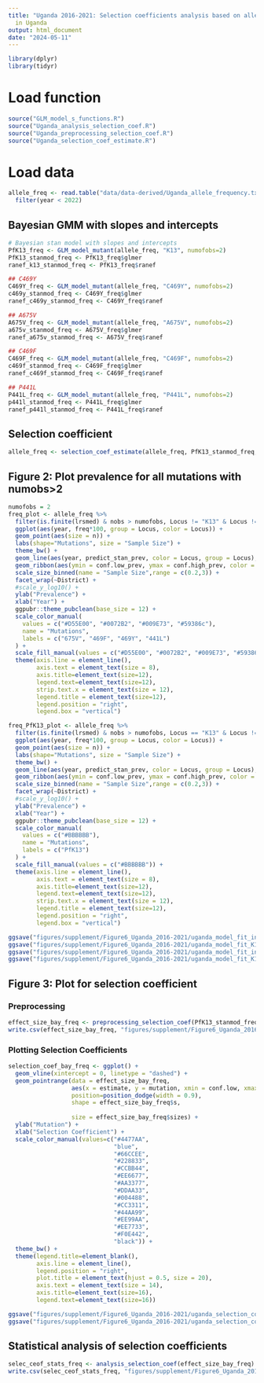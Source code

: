 ```yaml
---
title: "Uganda 2016-2021: Selection coefficients analysis based on allele freuquency of K13 mutations"
  in Uganda
output: html_document
date: "2024-05-11"
---
```

```r
library(dplyr)
library(tidyr)
```

# Load function
```r
source("GLM_model_s_functions.R")
source("Uganda_analysis_selection_coef.R")
source("Uganda_preprocessing_selection_coef.R")
source("Uganda_selection_coef_estimate.R")
```

# Load data
```r
allele_freq <- read.table("data/data-derived/Uganda_allele_frequency.txt") %>%
  filter(year < 2022)
```

## Bayesian GMM with slopes and intercepts
```r
# Bayesian stan model with slopes and intercepts
PfK13_freq <- GLM_model_mutant(allele_freq, "K13", numofobs=2)
PfK13_stanmod_freq <- PfK13_freq$glmer
ranef_k13_stanmod_freq <- PfK13_freq$ranef

## C469Y
C469Y_freq <- GLM_model_mutant(allele_freq, "C469Y", numofobs=2)
c469y_stanmod_freq <- C469Y_freq$glmer
ranef_c469y_stanmod_freq <- C469Y_freq$ranef

## A675V
A675V_freq <- GLM_model_mutant(allele_freq, "A675V", numofobs=2)
a675v_stanmod_freq <- A675V_freq$glmer
ranef_a675v_stanmod_freq <- A675V_freq$ranef

## C469F
C469F_freq <- GLM_model_mutant(allele_freq, "C469F", numofobs=2)
c469f_stanmod_freq <- C469F_freq$glmer
ranef_c469f_stanmod_freq <- C469F_freq$ranef

## P441L
P441L_freq <- GLM_model_mutant(allele_freq, "P441L", numofobs=2)
p441l_stanmod_freq <- P441L_freq$glmer
ranef_p441l_stanmod_freq <- P441L_freq$ranef
``` 

## Selection coefficient
```r
allele_freq <- selection_coef_estimate(allele_freq, PfK13_stanmod_freq, c469y_stanmod_freq, a675v_stanmod_freq, c469f_stanmod_freq, p441l_stanmod_freq, numofobs = 2)
```

## Figure 2: Plot prevalence for all mutations with numobs>2
```r
numofobs = 2
freq_plot <- allele_freq %>%
  filter(is.finite(lrsmed) & nobs > numofobs, Locus != "K13" & Locus != "R561H") %>%
  ggplot(aes(year, freq*100, group = Locus, color = Locus)) +
  geom_point(aes(size = n)) + 
  labs(shape="Mutations", size = "Sample Size") +
  theme_bw() +
  geom_line(aes(year, predict_stan_prev, color = Locus, group = Locus), size = 1) + 
  geom_ribbon(aes(ymin = conf.low_prev, ymax = conf.high_prev, color = Locus, fill = Locus), alpha = 0.2,  show.legend = FALSE) +
  scale_size_binned(name = "Sample Size",range = c(0.2,3)) +
  facet_wrap(~District) +
  #scale_y_log10() +
  ylab("Prevalence") +
  xlab("Year") +
  ggpubr::theme_pubclean(base_size = 12) +
  scale_color_manual(
    values = c("#D55E00", "#0072B2", "#009E73", "#59386c"),
    name = "Mutations",
    labels = c("675V", "469F", "469Y", "441L")
  ) +
  scale_fill_manual(values = c("#D55E00", "#0072B2", "#009E73", "#59386c")) +
  theme(axis.line = element_line(), 
        axis.text = element_text(size = 8), 
        axis.title=element_text(size=12), 
        legend.text=element_text(size=12), 
        strip.text.x = element_text(size = 12), 
        legend.title = element_text(size=12), 
        legend.position = "right", 
        legend.box = "vertical")

freq_PfK13_plot <- allele_freq %>%
  filter(is.finite(lrsmed) & nobs > numofobs, Locus == "K13" & Locus != "R561H") %>%
  ggplot(aes(year, freq*100, group = Locus, color = Locus)) +
  geom_point(aes(size = n)) + 
  labs(shape="Mutations", size = "Sample Size") +
  theme_bw() +
  geom_line(aes(year, predict_stan_prev, color = Locus, group = Locus), size = 1) + 
  geom_ribbon(aes(ymin = conf.low_prev, ymax = conf.high_prev, color = Locus, fill = Locus), alpha = 0.2,  show.legend = FALSE) +
  scale_size_binned(name = "Sample Size",range = c(0.2,3)) +
  facet_wrap(~District) +
  #scale_y_log10() +
  ylab("Prevalence") +
  xlab("Year") +
  ggpubr::theme_pubclean(base_size = 12) +
  scale_color_manual(
    values = c("#BBBBBB"),
    name = "Mutations",
    labels = c("PfK13")
  ) +
  scale_fill_manual(values = c("#BBBBBB")) +
  theme(axis.line = element_line(), 
        axis.text = element_text(size = 8), 
        axis.title=element_text(size=12), 
        legend.text=element_text(size=12), 
        strip.text.x = element_text(size = 12), 
        legend.title = element_text(size=12), 
        legend.position = "right", 
        legend.box = "vertical")

ggsave("figures/supplement/Figure6_Uganda_2016-2021/uganda_model_fit_individual_mut_freq.png", freq_plot)
ggsave("figures/supplement/Figure6_Uganda_2016-2021/uganda_model_fit_K13_freq.png", freq_PfK13_plot)
ggsave("figures/supplement/Figure6_Uganda_2016-2021/uganda_model_fit_individual_mut_freq.pdf", freq_plot)
ggsave("figures/supplement/Figure6_Uganda_2016-2021/uganda_model_fit_K13_freq.pdf", freq_PfK13_plot)
```

## Figure 3: Plot for selection coefficient 
### Preprocessing
```r
effect_size_bay_freq <- preprocessing_selection_coef(PfK13_stanmod_freq, c469y_stanmod_freq, a675v_stanmod_freq, c469f_stanmod_freq, p441l_stanmod_freq)
write.csv(effect_size_bay_freq, "figures/supplement/Figure6_Uganda_2016-2021/uganda_selection_ceof_freq.csv")
```

### Plotting Selection Coefficients
```r
selection_coef_bay_freq <- ggplot() +
  geom_vline(xintercept = 0, linetype = "dashed") +
  geom_pointrange(data = effect_size_bay_freq, 
                  aes(x = estimate, y = mutation, xmin = conf.low, xmax = conf.high, color = District),
                  position=position_dodge(width = 0.9), 
                  shape = effect_size_bay_freq$s, 
                  
                  size = effect_size_bay_freq$sizes) +
  ylab("Mutation") +
  xlab("Selection Coefficient") +
  scale_color_manual(values=c("#4477AA",
                              "blue",
                              "#66CCEE",
                              "#228833",
                              "#CCBB44",
                              "#EE6677",
                              "#AA3377",
                              "#DDAA33",
                              "#004488",
                              "#CC3311",
                              "#44AA99",
                              "#EE99AA",
                              "#EE7733",
                              "#F0E442",
                              "black")) +
  theme_bw() +
  theme(legend.title=element_blank(), 
        axis.line = element_line(), 
        legend.position = "right", 
        plot.title = element_text(hjust = 0.5, size = 20), 
        axis.text = element_text(size = 14), 
        axis.title=element_text(size=16), 
        legend.text=element_text(size=16))

ggsave("figures/supplement/Figure6_Uganda_2016-2021/uganda_selection_coef_freq.png", selection_coef_bay_freq)
ggsave("figures/supplement/Figure6_Uganda_2016-2021/uganda_selection_coef_freq.pdf", selection_coef_bay_freq)
```

## Statistical analysis of selection coefficients
```r
selec_ceof_stats_freq <- analysis_selection_coef(effect_size_bay_freq)
write.csv(selec_ceof_stats_freq, "figures/supplement/Figure6_Uganda_2016-2021/uganda_selection_ceof_sanalysis_freq.csv")
```
